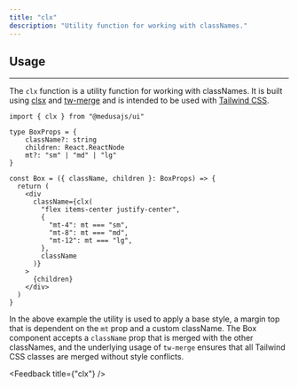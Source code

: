 ```yaml
---
title: "clx"
description: "Utility function for working with classNames."
---
```


## Usage
---

The `clx` function is a utility function for working with classNames. It is built using [clsx](https://www.npmjs.com/package/clsx) and [tw-merge](https://www.npmjs.com/package/tw-merge) and is intended to be used with [Tailwind CSS](https://tailwindcss.com/).

```tsx
import { clx } from "@medusajs/ui"

type BoxProps = {
    className?: string
    children: React.ReactNode
    mt?: "sm" | "md" | "lg"
}

const Box = ({ className, children }: BoxProps) => {
  return (
    <div
      className={clx(
        "flex items-center justify-center",
        {
          "mt-4": mt === "sm",
          "mt-8": mt === "md",
          "mt-12": mt === "lg",
        },
        className
      )}
    >
      {children}
    </div>
  )
}
```

In the above example the utility is used to apply a base style, a margin top that is dependent on the `mt` prop and a custom className.
The Box component accepts a `className` prop that is merged with the other classNames, and the underlying usage of `tw-merge` ensures that all Tailwind CSS classes are merged without style conflicts.

<Feedback title={"clx"} />